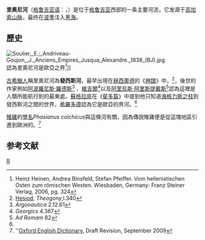 {{Geobox|河
<!-- *** Heading *** -->
| name = 里奧尼河
| native_name = რიონი
| other_name = Phasysi
| category =
<!-- *** Names **** -->
| etymology =
| nickname =
<!-- *** Image *** -->
| image = Rioni river - Georgia (Europe).jpg
| image_caption = 流經[[格魯吉亞|格魯吉亞]]西部的里奧尼河
| image_size =
<!-- *** Country *** -->
| country = [[格魯吉亞|格魯吉亞]]
| country1 =
| country_flag =
| state =
| region =
| district =
| municipality =
<!-- *** Family *** -->
| parent =
| tributary_left =
| tributary_left1 =
| tributary_right =
| tributary_right1 =
| city = 庫塔伊西
| city1 = 瓦尼
| city2 = 薩姆特雷迪亞
| city3 = 波季
| landmark =
<!-- *** River locations *** -->
| source = 高加索山脈
| source_location = | source_region = | source_country =
| source_elevation =
| source_elevation_note =
| source_lat_d = | source_lat_m = | source_lat_s = | source_lat_NS =
| source_long_d = | source_long_m = | source_long_s = | source_long_EW =
| mouth = [[黑海|黑海]]
| mouth_location = [[波季|波季]]| mouth_region = | mouth_country =
| mouth_elevation =
| mouth_elevation_note =
| mouth_lat_d = 42| mouth_lat_m = 11| mouth_lat_s = 3| mouth_lat_NS =N
| mouth_long_d = 41| mouth_long_m = 38| mouth_long_s = 10| mouth_long_EW =E
<!-- *** Dimensions *** -->
| length = 327
| length_note =
| width =
| depth =
| volume =
| watershed =
| watershed_note =
| discharge =
| discharge_location =
| discharge_note =
| discharge_max =
| discharge_max_note =
| discharge_min =
| discharge_min_note =
| discharge1 =
| discharge1_location =
| discharge1_note =
<!-- *** Maps *** -->
| map =
| map_caption =
| map_background =
| map_locator =
| map_locator_x =
| map_locator_y =
<!-- *** Website *** -->
| website =
| commons =
<!-- *** Footnotes *** -->
| footnotes =
}}
'''里奥尼河'''（[[格鲁吉亚语|格鲁吉亚语]]：'''{{lang|ka|რიონი}}'''，{{lang-el|[[wikt:Φᾶσις|Φᾶσις]]}}）是位于[[格鲁吉亚|格鲁吉亚]]西部的一条主要河流，它发源于[[高加索山脉|高加索山脉]]，最终在[[波季|波季]]注入[[黑海|黑海]]。

== 歷史==

[[File:Soulier,_E.;_Andriveau-Goujon,_J._Anciens_Empires_Jusqua_Alexandre._1838_(BJ).jpg|thumb]]認為里奧尼河是歐亞之界<ref name="pp324">Heinz Heinen, Andrea Binsfeld, Stefan Pfeiffer. Vom hellenistischen Osten zum römischen Westen. Wiesbaden, Germany: Franz Steiner Verlag, 2006, pg. 324</ref>]]

[[古希臘人|古希臘人]]稱里奧尼河為'''發西斯河'''，最早出現在[[赫西奧德|赫西奧德]]的《[[神譜|神譜]]》中，<ref>[[Hesiod|Hesiod]], ''Theogony'',l.340</ref>，後世的作家例如[[阿波羅尼斯·羅德斯|阿波羅尼斯·羅德斯]]<ref>''Argonautica'' 2.12.61</ref> 、[[維吉爾|維吉爾]]<ref>''Georgics'' 4.367</ref>以及[[阿里烏斯·阿里斯提戴斯|阿里烏斯·阿里斯提戴斯]]<ref>''Ad Romam'' 82</ref>認為這裡是人類所能航行到的最東處。[[蘇格拉底|蘇格拉底]]在《[[斐多篇|斐多篇]]》中提到他只知道[[海格力斯之柱|海格力斯之柱]]到發西斯河之間的世界，[[希羅多德|希羅多德]]認為它是歐亞的界河。<ref name="pp324"/>

[[雉雞|雉雞]]的[[學名|學名]]''Phasianus colchicus''與這條河有關，因為傳說雉雞便是從這塊地區引進到歐洲的。<ref>''[[Oxford_English_Dictionary|Oxford English Dictionary]], Draft Revision, September 2009</ref>

== 参考文献 ==
{{reflist}}



{{Authority control}}
[[Category:格鲁吉亚河流|R]]